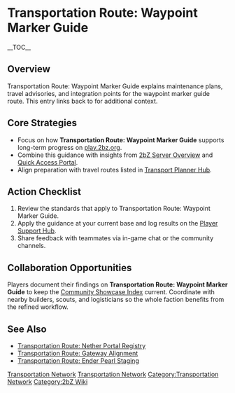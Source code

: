 {{Short description|Transportation Route: Waypoint Marker Guide explains maintenance plans, travel advisories, and integration points for the waypoint marker guide route}}
= Transportation Route: Waypoint Marker Guide =
{{2bZ Navbox}}
__TOC__

== Overview ==
Transportation Route: Waypoint Marker Guide explains maintenance plans, travel advisories,
and integration points for the waypoint marker guide route. This entry links back to
[[Category:Transportation Network|Transportation Network]] for additional context.

== Core Strategies ==
* Focus on how '''Transportation Route: Waypoint Marker Guide''' supports long-term progress on [[play.2bz.org]].
* Combine this guidance with insights from [[2bZ Server Overview]] and [[Quick Access Portal]].
* Align preparation with travel routes listed in [[Transport Planner Hub]].

== Action Checklist ==
# Review the [[Category:Transportation Network|Transportation Network]] standards that apply to Transportation Route: Waypoint Marker Guide.
# Apply the guidance at your current base and log results on the [[Player Support Hub]].
# Share feedback with teammates via in-game chat or the community channels.

== Collaboration Opportunities ==
Players document their findings on '''Transportation Route: Waypoint Marker Guide''' to
keep the [[Community Showcase Index]] current. Coordinate with nearby builders, scouts,
and logisticians so the whole faction benefits from the refined workflow.

== See Also ==
* [[Transportation Route: Nether Portal Registry]]
* [[Transportation Route: Gateway Alignment]]
* [[Transportation Route: Ender Pearl Staging]]

[[Category:Transportation Network]]
[[Category:2bZ Wiki]]
